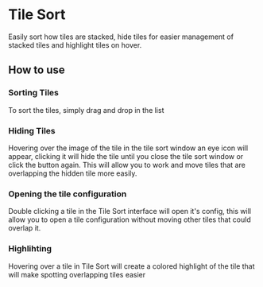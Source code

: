
# Tile Sort

Easily sort how tiles are stacked, hide tiles for easier management of
stacked tiles and highlight tiles on hover.

## How to use

<ImageButBetter
  src='/images/Tile-Sort/Tsoverview.png'
  alt='The Tile Sort Interface'
  width={2000}
  height={2000}
  className={styles.wikiimage}
/>

### Sorting Tiles

To sort the tiles, simply drag and drop in the list

### Hiding Tiles

Hovering over the image of the tile in the tile sort window an eye icon
will appear, clicking it will hide the tile until you close the tile
sort window or click the button again. This will allow you to work and
move tiles that are overlapping the hidden tile more easily.

### Opening the tile configuration

<ImageButBetter
  src='/images/Tile-Sort/Tsbtn.png'
  alt='The Button to open Tile Sort'
  width={2000}
  height={2000}
  className={styles.wikiimagesmall}
/>

Double clicking a tile in the Tile Sort interface will open it's config,
this will allow you to open a tile configuration without moving other
tiles that could overlap it.

### Highlihting

Hovering over a tile in Tile Sort will create a colored highlight of the
tile that will make spotting overlapping tiles easier
